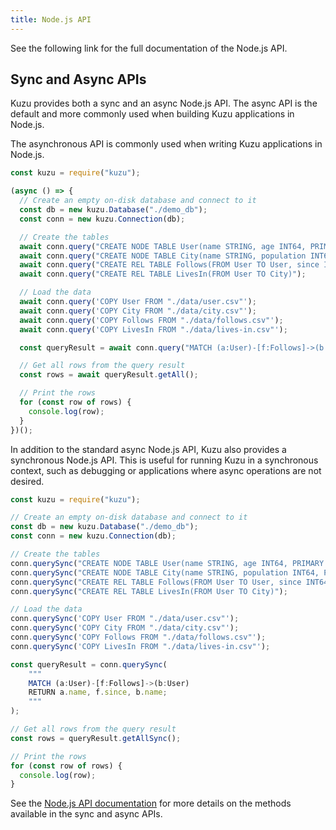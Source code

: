 ```yaml
---
title: Node.js API
---
```



See the following link for the full documentation of the Node.js API.

<LinkCard
  title="Node.js API documentation"
  href="https://kuzudb.com/api-docs/nodejs"
/>

## Sync and Async APIs

Kuzu provides both a sync and an async Node.js API. The async API is the default
and more commonly used when building Kuzu applications in Node.js.

<Tabs>

<TabItem label="Async API">

The asynchronous API is commonly used when writing Kuzu applications in Node.js.

```js
const kuzu = require("kuzu");

(async () => {
  // Create an empty on-disk database and connect to it
  const db = new kuzu.Database("./demo_db");
  const conn = new kuzu.Connection(db);

  // Create the tables
  await conn.query("CREATE NODE TABLE User(name STRING, age INT64, PRIMARY KEY (name))");
  await conn.query("CREATE NODE TABLE City(name STRING, population INT64, PRIMARY KEY (name))");
  await conn.query("CREATE REL TABLE Follows(FROM User TO User, since INT64)");
  await conn.query("CREATE REL TABLE LivesIn(FROM User TO City)");

  // Load the data
  await conn.query('COPY User FROM "./data/user.csv"');
  await conn.query('COPY City FROM "./data/city.csv"');
  await conn.query('COPY Follows FROM "./data/follows.csv"');
  await conn.query('COPY LivesIn FROM "./data/lives-in.csv"');

  const queryResult = await conn.query("MATCH (a:User)-[f:Follows]->(b:User) RETURN a.name, f.since, b.name;");

  // Get all rows from the query result
  const rows = await queryResult.getAll();

  // Print the rows
  for (const row of rows) {
    console.log(row);
  }
})();
```

</TabItem>

<TabItem label="Sync API">

In addition to the standard async Node.js API, Kuzu also provides a synchronous Node.js API.
This is useful for running Kuzu in a synchronous context, such as debugging or applications
where async operations are not desired.

```js
const kuzu = require("kuzu");

// Create an empty on-disk database and connect to it
const db = new kuzu.Database("./demo_db");
const conn = new kuzu.Connection(db);

// Create the tables
conn.querySync("CREATE NODE TABLE User(name STRING, age INT64, PRIMARY KEY (name))");
conn.querySync("CREATE NODE TABLE City(name STRING, population INT64, PRIMARY KEY (name))");
conn.querySync("CREATE REL TABLE Follows(FROM User TO User, since INT64)");
conn.querySync("CREATE REL TABLE LivesIn(FROM User TO City)");

// Load the data
conn.querySync('COPY User FROM "./data/user.csv"');
conn.querySync('COPY City FROM "./data/city.csv"');
conn.querySync('COPY Follows FROM "./data/follows.csv"');
conn.querySync('COPY LivesIn FROM "./data/lives-in.csv"');

const queryResult = conn.querySync(
    """
    MATCH (a:User)-[f:Follows]->(b:User)
    RETURN a.name, f.since, b.name;
    """
);

// Get all rows from the query result
const rows = queryResult.getAllSync();

// Print the rows
for (const row of rows) {
  console.log(row);
}
```

</TabItem>

</Tabs>

See the [Node.js API documentation](https://api-docs.kuzudb.com/nodejs/) for more details
on the methods available in the sync and async APIs.
